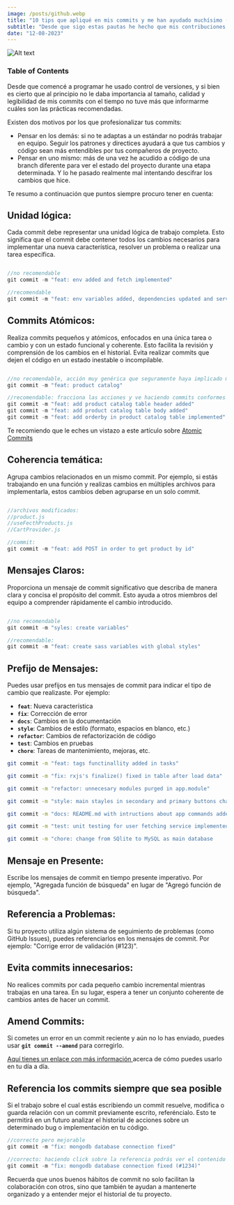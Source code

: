 ```yaml
---
image: /posts/github.webp
title: "10 tips que apliqué en mis commits y me han ayudado muchísimo (con ejemplos)."
subtitle: "Desde que sigo estas pautas he hecho que mis contribuciones y código sean mucho más comprensibles, para mí y para los demás."
date: "12-08-2023"
---
```


![Alt text](/posts/github.webp "github")

### Table of Contents

Desde que comencé a programar he usado control de versiones, y si bien es cierto que al principio no le daba importancia al tamaño, calidad y legibilidad de mis commits con el tiempo no tuve más que informarme cuáles son las prácticas recomendadas.

Existen dos motivos por los que profesionalizar tus commits:

- Pensar en los demás: si no te adaptas a un estándar no podrás trabajar en equipo. Seguir los patrones y directices ayudará a que tus cambios y código sean más entendibles por tus compañeros de proyecto.
- Pensar en uno mismo: más de una vez he acudido a código de una branch diferente para ver el estado del proyecto durante una etapa determinada. Y lo he pasado realmente mal intentando descifrar los cambios que hice.

Te resumo a continuación que puntos siempre procuro tener en cuenta:

## **Unidad lógica:**

Cada commit debe representar una unidad lógica de trabajo completa. Esto significa que el commit debe contener todos los cambios necesarios para implementar una nueva característica, resolver un problema o realizar una tarea específica.

```js

//no recomendable
git commit -m "feat: env added and fetch implemented"

//recomendable
git commit -m "feat: env variables added, dependencies updated and service for fetching main data implemented"

```

## **Commits Atómicos:**

Realiza commits pequeños y atómicos, enfocados en una única tarea o cambio y con un estado funcional y coherente. Esto facilita la revisión y comprensión de los cambios en el historial. Evita realizar commits que dejen el código en un estado inestable o incompilable.

```js

//no recomendable, acción muy genérica que seguramente haya implicado muchos cambios en el código
git commit -m "feat: product catalog"

//recomendable: fracciona las acciones y ve haciendo commits conformes estén finalizadas
git commit -m "feat: add product catalog table header added"
git commit -m "feat: add product catalog table body added"
git commit -m "feat: add orderby in product catalog table implemented"

```

Te recomiendo que le eches un vistazo a este artículo sobre <a target="_blank" href="https://www.aleksandrhovhannisyan.com/blog/atomic-git-commits/"> Atomic Commits</a>

## **Coherencia temática:**

Agrupa cambios relacionados en un mismo commit. Por ejemplo, si estás trabajando en una función y realizas cambios en múltiples archivos para implementarla, estos cambios deben agruparse en un solo commit.

```js

//archivos modificados:
//product.js
//useFecthProducts.js
//CartProvider.js

//commit:
git commit -m "feat: add POST in order to get product by id"

```

## **Mensajes Claros:**

Proporciona un mensaje de commit significativo que describa de manera clara y concisa el propósito del commit. Esto ayuda a otros miembros del equipo a comprender rápidamente el cambio introducido.

```js

//no recomendable
git commit -m "syles: create variables"

//recomendable:
git commit -m "feat: create sass variables with global styles"

```

## **Prefijo de Mensajes:**

Puedes usar prefijos en tus mensajes de commit para indicar el tipo de cambio que realizaste. Por ejemplo:

- **`feat`**: Nueva característica
- **`fix`**: Corrección de error
- **`docs`**: Cambios en la documentación
- **`style`**: Cambios de estilo (formato, espacios en blanco, etc.)
- **`refactor`**: Cambios de refactorización de código
- **`test`**: Cambios en pruebas
- **`chore`**: Tareas de mantenimiento, mejoras, etc.

```bash
git commit -m "feat: tags functinallity added in tasks"
```

```bash
git commit -m "fix: rxjs's finalize() fixed in table after load data"
```

```bash
git commit -m "refactor: unnecesary modules purged in app.module"
```

```bash
git commit -m "style: main stayles in secondary and primary buttons changed"
```

```bash
git commit -m "docs: README.md with intructions about app commands added"
```

```bash
git commit -m "test: unit testing for user fetching service implemented"
```

```bash
git commit -m "chore: change from SQlite to MySQL as main database
```

## **Mensaje en Presente:**

Escribe los mensajes de commit en tiempo presente imperativo. Por ejemplo, "Agregada función de búsqueda" en lugar de "Agregó función de búsqueda".

## **Referencia a Problemas:**

Si tu proyecto utiliza algún sistema de seguimiento de problemas (como GitHub Issues), puedes referenciarlos en los mensajes de commit. Por ejemplo: "Corrige error de validación (#123)".

## **Evita commits innecesarios:**

No realices commits por cada pequeño cambio incremental mientras trabajas en una tarea. En su lugar, espera a tener un conjunto coherente de cambios antes de hacer un commit.

## **Amend Commits:**

Si cometes un error en un commit reciente y aún no lo has enviado, puedes usar **`git commit --amend`** para corregirlo.

<a href="https://smartlogic.io/blog/git-commit-amend/" target="_blank">
  Aquí tienes un enlace con más información
</a> acerca de cómo puedes usarlo en tu día a día.

## **Referencia los commits siempre que sea posible**

Si el trabajo sobre el cual estás escribiendo un commit resuelve, modifica o guarda relación con un commit previamente escrito, referéncialo. Esto te permitirá en un futuro analizar el historial de acciones sobre un determinado bug o implementación en tu código.

```js
//correcto pero mejorable
git commit -m "fix: mongodb database connection fixed"

//correcto: haciendo click sobre la referencia podrás ver el contenido relacionado con el bug a resolver.
git commit -m "fix: mongodb database connection fixed (#1234)"

```

Recuerda que unos buenos hábitos de commit no solo facilitan la colaboración con otros, sino que también te ayudan a mantenerte organizado y a entender mejor el historial de tu proyecto.
